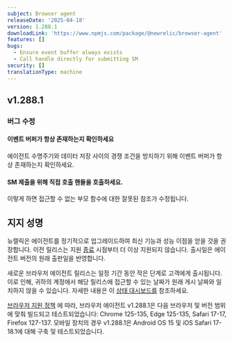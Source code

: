 ```yaml
---
subject: Browser agent
releaseDate: '2025-04-18'
version: 1.288.1
downloadLink: 'https://www.npmjs.com/package/@newrelic/browser-agent'
features: []
bugs:
  - Ensure event buffer always exists
  - Call handle directly for submitting SM
security: []
translationType: machine
---
```


## v1.288.1

### 버그 수정

#### 이벤트 버퍼가 항상 존재하는지 확인하세요

에이전트 수명주기와 데이터 저장 사이의 경쟁 조건을 방지하기 위해 이벤트 버퍼가 항상 존재하는지 확인하세요.

#### SM 제출을 위해 직접 호출 핸들을 호출하세요.

이렇게 하면 접근할 수 없는 부모 함수에 대한 잘못된 참조가 수정됩니다.

## 지지 성명

뉴렐릭은 에이전트를 정기적으로 업그레이드하여 최신 기능과 성능 이점을 얻을 것을 권장합니다. 이전 릴리스는 지원 [종료](https://docs.newrelic.com/docs/browser/browser-monitoring/getting-started/browser-agent-eol-policy/) 시점부터 더 이상 지원되지 않습니다. 출시일은 에이전트 버전의 원래 출판일을 반영합니다.

새로운 브라우저 에이전트 릴리스는 일정 기간 동안 작은 단계로 고객에게 출시됩니다. 이로 인해, 귀하의 계정에서 해당 릴리스에 접근할 수 있는 날짜가 원래 게시 날짜와 일치하지 않을 수 있습니다. 자세한 내용은 이 [상태 대시보드를](https://newrelic.github.io/newrelic-browser-agent-release/) 참조하세요.

[브라우저 지원 정책](https://docs.newrelic.com/docs/browser/new-relic-browser/getting-started/compatibility-requirements-browser-monitoring/#browser-types) 에 따라, 브라우저 에이전트 v1.288.1은 다음 브라우저 및 버전 범위에 맞춰 빌드되고 테스트되었습니다: Chrome 125-135, Edge 125-135, Safari 17-17, Firefox 127-137. 모바일 장치의 경우 v1.288.1은 Android OS 15 및 iOS Safari 17-18.1에 대해 구축 및 테스트되었습니다.